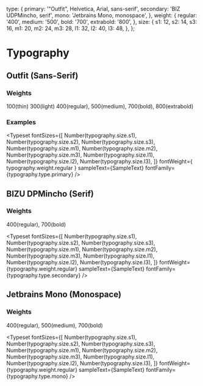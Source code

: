 
  type: {
    primary: '"Outfit", Helvetica, Arial, sans-serif',
    secondary: 'BIZ UDPMincho, serif',
    mono: 'Jetbrains Mono, monospace',
  },
  weight: {
    regular: '400',
    medium: '500',
    bold: '700',
    extrabold: '800',
  },
  size: {
    s1: 12,
    s2: 14,
    s3: 16,
    m1: 20,
    m2: 24,
    m3: 28,
    l1: 32,
    l2: 40,
    l3: 48,
  },
};

# Typography

<Meta title="Styling & Theming/Typography" />

## Outfit (Sans-Serif)

### Weights
100(thin) 300(light) 400(regular), 500(medium), 700(bold), 800(extrabold)

### Examples
<Typeset
  fontSizes={[
    Number(typography.size.s1),
    Number(typography.size.s2),
    Number(typography.size.s3),
    Number(typography.size.m1),
    Number(typography.size.m2),
    Number(typography.size.m3),
    Number(typography.size.l1),
    Number(typography.size.l2),
    Number(typography.size.l3),
  ]}
  fontWeight={
    typography.weight.regular
  }
  sampleText={SampleText}
  fontFamily={typography.type.primary}
/>

## BIZU DPMincho (Serif)

### Weights
400(regular), 700(bold)

<Typeset
  fontSizes={[
    Number(typography.size.s1),
    Number(typography.size.s2),
    Number(typography.size.s3),
    Number(typography.size.m1),
    Number(typography.size.m2),
    Number(typography.size.m3),
    Number(typography.size.l1),
    Number(typography.size.l2),
    Number(typography.size.l3),
  ]}
  fontWeight={typography.weight.regular}
  sampleText={SampleText}
  fontFamily={typography.type.secondary}
/>

## Jetbrains Mono (Monospace)

### Weights
400(regular), 500(medium), 700(bold)

<Typeset
  fontSizes={[
    Number(typography.size.s1),
    Number(typography.size.s2),
    Number(typography.size.s3),
    Number(typography.size.m1),
    Number(typography.size.m2),
    Number(typography.size.m3),
    Number(typography.size.l1),
    Number(typography.size.l2),
    Number(typography.size.l3),
  ]}
  fontWeight={typography.weight.regular}
  sampleText={SampleText}
  fontFamily={typography.type.mono}
/>